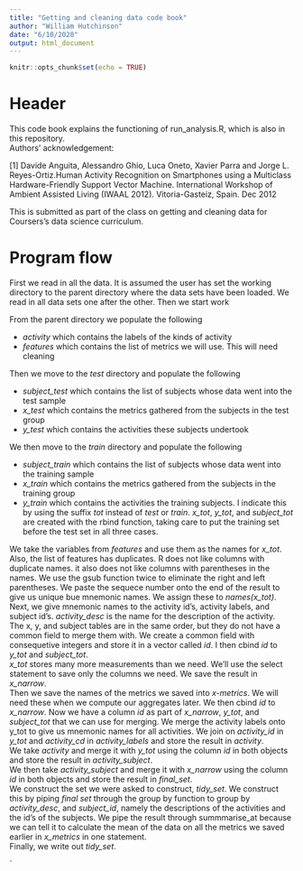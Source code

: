 ---
title: "Getting and cleaning data code book"
author: "William Hutchinson"
date: "6/10/2020"
output: html_document
---

```{r setup, include=FALSE}
knitr::opts_chunk$set(echo = TRUE)
```

# Header

This code book explains the functioning of run_analysis.R, which is also in this repository.  
Authors' acknowledgement:

[1] Davide Anguita, Alessandro Ghio, Luca Oneto, Xavier Parra and Jorge L. Reyes-Ortiz.Human Activity Recognition on Smartphones using a Multiclass Hardware-Friendly Support Vector Machine. International Workshop of Ambient Assisted Living (IWAAL 2012). Vitoria-Gasteiz, Spain. Dec 2012

This is submitted as part of the class on getting and cleaning data for Coursers's data science curriculum.

# Program flow

First we read in all the data.  It is assumed the user has set the working directory to the parent directory where the data sets have been loaded.  We read in all data sets one after the other.  Then we start work

From the parent directory we populate the following

- *activity* which contains the labels of the kinds of activity  
- *features* which contains the list of metrics we will use.  This will need cleaning  

Then we move to the *test* directory and populate the following

- *subject_test* which contains the list of subjects whose data went into the test sample  
- *x_test* which contains the metrics gathered from the subjects in the test group  
- *y_test* which contains the activities these subjects undertook  

We then move to the *train* directory and populate the following

- *subject_train* which contains the list of subjects whose data went into the training sample  
- *x_train* which contains the metrics gathered from the subjects in the training group  
- *y_train* which contains the activities the training subjects.  I indicate this by using the suffix *tot* instead of *test* or *train*.  *x_tot*, *y_tot*, and *subject_tot* are created with the rbind function, taking care to put the training set before the test set in all three cases.
 
 We take the variables from *features* and use them as the names for *x_tot*.  Also, the list of features has duplicates.  R does not like columns with duplicate names.  it also does not like columns with parentheses in the names.  We use the gsub function twice to eliminate the right and left parentheses.  We paste the sequece number onto the end of the result to give us unique bue mnemonic names.  We assign these to *names(x_tot)*.
 Next, we give mnemonic names to the activity id's, activity labels, and subject id's.  *activity_desc* is the name for the description of the activity.  
The x, y, and subject tables are in the same order, but they do not have a common field to merge them with.  We create a common field with consequetive integers and store it in a vector called *id*.  I then cbind *id* to *y_tot* and *subject_tot*.  
*x_tot* stores many more measurements than we need.  We'll use the select statement to save only the columns we need.  We save the result in *x_narrow*.  
Then we save the names of the metrics we saved into *x-metrics*.  We will need these when we compute our aggregates later.
We then cbind *id* to *x_narrow*.  Now we have a column *id* as part of *x_narrow*, *y_tot*, and *subject_tot* that we can use for merging.
We merge the activity labels onto y_tot to give us mnemonic names for all activities.  We join on *activity_id* in *y_tot* and *activity_cd* in *activity_labels* and store the result in *activity*.  
We take *activity* and merge it with *y_tot* using the column *id* in both objects and store the result in *activity_subject*.  
We then take *activity_subject* and merge it with *x_narrow* using the column *id* in both objects and store the result in *final_set*.  
We construct the set we were asked to construct, *tidy_set*.  We construct this by piping *final set* through the group by function to group by *activity_desc*, and *subject_id*, namely the descriptions of the activities and the id's of the subjects.  We pipe the result through summmarise_at because we can tell it to calculate the mean of the data on all the metrics we saved earlier in *x_metrics* in one statement.  
Finally, we write out *tidy_set*.

`